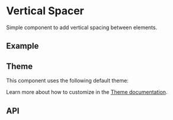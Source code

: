 
<Meta of={VerticalSpacerStories} />

# Vertical Spacer
Simple component to add vertical spacing between elements.

## Example
<ToggleCanvas of={VerticalSpacerStories.Simple} storybook="components-layout-vertical-spacer--simple" />

## Theme
This component uses the following default theme:

<ThemeRender theme={verticalSpacerTheme} />

Learn more about how to customize in the [Theme documentation](/docs/theme/getting-started).

## API
<PropsTable name="VerticalSpacer" />
